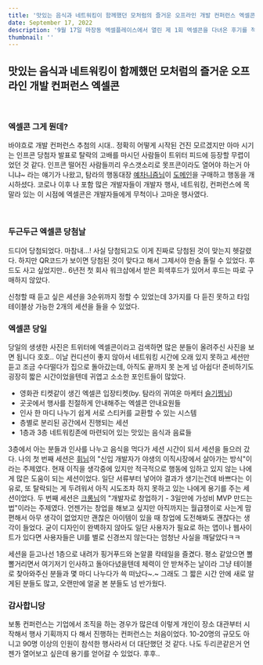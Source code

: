 ```yaml
---
title: '맛있는 음식과 네트워킹이 함께했던 모처럼의 즐거운 오프라인 개발 컨퍼런스 엑셀콘'
date: September 17, 2022
description: '9월 17일 마장동 엑셀플레이스에서 열린 제 1회 엑셀콘을 다녀온 후기를 적어보았습니다.'
thumbnail: ''
---
```


  ## 맛있는 음식과 네트워킹이 함께했던 모처럼의 즐거운 오프라인 개발 컨퍼런스 엑셀콘

  <br />

  ### 엑셀콘 그게 뭔데?

  <p>바야흐로 개발 컨퍼런스 추첨의 시대.. 정확히 어떻게 시작된 건진 모르겠지만 아마 시기는 인프콘 당첨자 발표로 탈락의 고배를 마시던 사람들이 트위터 피드에 등장할 무렵이었던 것 같다.
  인프콘 떨어진 사람들끼리 우스갯소리로 못프콘이라도 열어야 하는거 아니냐~ 라는 얘기가 나왔고, 탐라의 행동대장 <a href='https://twitter.com/yechanism_'>예차니즘님</a>이 <a href='https://excelcon.day/'>도메인</a>을 구매하고 행동을 개시하셨다.
  코로나 이후 나 포함 많은 개발자들이 개발자 행사, 네트워킹, 컨퍼런스에 목말라 있는 이 시점에 엑셀콘은 개발자들에게 무척이나 고마운 행사였다.</p>
  <br />

  ### 두근두근 엑셀콘 당첨날
  드디어 당첨되었다. 마참내...! 
  사실 당첨되고도 이게 진짜로 당첨된 것이 맞는지 헷갈렸다. 하지만 QR코드가 보이면 당첨된 것이 맞다고 해서 그제서야 한숨 돌릴 수 있었다.
  후드도 사고 싶었지만.. 6년전 첫 회사 워크샵에서 받은 회색후드가 있어서 후드는 따로 구매하지 않았다.

  신청할 때 듣고 싶은 세션을 3순위까지 정할 수 있었는데 3가지를 다 듣진 못하고 타임테이블상 가능한 2개의 세션을 들을 수 있었다.
  <br />

  ### 엑셀콘 당일 
  당일의 생생한 사진은 트위터에 엑셀콘이라고 검색하면 많은 분들이 올려주신 사진을 보면 됩니다 호호..
  이날 컨디션이 좋지 않아서 네트워킹 시간에 오래 있지 못하고 세션만 듣고 조금 수다떨다가 집으로 돌아갔는데, 아직도 끝까지 못 논게 넘 아쉽다!
  준비하기도 굉장히 짧은 시간이었을텐데 귀엽고 소소한 포인트들이 많았다.

  - 영화관 티켓같이 생긴 엑셀콘 입장티켓(by. 탐라의 귀여운 마케터 <a href='https://twitter.com/seulgi_room'>슬기찡님</a>) 
  - 곳곳에서 행사를 친절하게 안내해주는 엑셀콘 안내요원들
  - 인사 한 마디 나누기 쉽게 서로 스티커를 교환할 수 있는 시스템
  - 층별로 분리된 공간에서 진행되는 세션
  - 1층과 3층 네트워킹존에 마련되어 있는 맛있는 음식과 음료들

  3층에서 아는 분들과 인사를 나누고 음식을 먹다가 세션 시간이 되서 세션을 들으러 갔다.
  나의 첫 번째 세션은 <a href='https://twitter.com/whuii133'>휘님</a>의 "신입 개발자가 야생의 이직시장에서 살아가는 방식"이라는 주제였다.
  현재 이직을 생각중에 있지만 적극적으로 행동에 임하고 있지 않는 나에게 많은 도움이 되는 세션이었다.
  일단 서류부터 넣어야 결과가 생기는건데 바쁘다는 이유로, 또 탈락되는 게 두려워서 아직 시도조차 하지 못하고 있는 나에게 용기를 주는 세션이었다.
  두 번째 세션은 <a href='https://twitter.com/csecr24'>크롱님</a>의 "개발자로 창업하기 - 3일만에 가성비 MVP 만드는법"이라는 주제였다.
  언젠가는 창업을 해보고 싶지만 아직까지는 월급쟁이로 사는게 맘편해서 아무 생각이 없었지만 괜찮은 아이템이 있을 때 창업에 도전해봐도 괜찮다는 생각이 들었다.
  굳이 디자인이 완벽하지 않아도 일단 사용자가 필요로 하는 앱이나 웹사이트가 있다면 사용자들은 UI를 별로 신경쓰지 않는다는 엄청난 사실을 깨달았다ㅋㅋ

  세션을 듣고나선 1층으로 내려가 핑거푸드와 논알콜 칵테일을 즐겼다. 
  평소 같았으면 뽈뽈거리면서 여기저기 인사하고 돌아다녔을텐데 체력이 안 받쳐주는 날이라 그냥 테이블로 찾아와주신 분들과 몇 마디 나누다가 쓱 떠났다~.~
  그래도 그 짧은 시간 안에 새로 알게된 분들도 많고, 오랜만에 얼굴 본 분들도 넘 반가웠다.

  ### 감사합니당
  보통 컨퍼런스는 기업에서 조직을 하는 경우가 많은데 이렇게 개인이 장소 대관부터 시작해서 행사 기획까지 다 해서 진행하는 컨퍼런스는 처음이었다.
  10-20명의 규모도 아니고 90명 이상의 인원이 참석한 행사라서 더 대단했던 것 같다.
  나도 두리콘같은거 언젠가 열어보고 싶은데 용기를 얻어갈 수 있었다. 후후.. 



